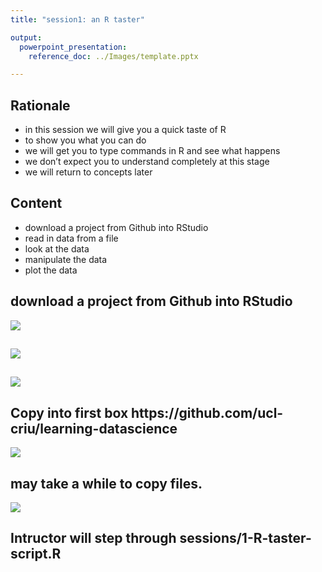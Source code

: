```yaml
---
title: "session1: an R taster"

output: 
  powerpoint_presentation:
    reference_doc: ../Images/template.pptx

---
```



## Rationale

- in this session we will give you a quick taste of R 
- to show you what you can do
- we will get you to type commands in R and see what happens
- we don't expect you to understand completely at this stage
- we will return to concepts later


## Content

- download a project from Github into RStudio
- read in data from a file
- look at the data
- manipulate the data
- plot the data


## download a project from Github into RStudio

![](../Images/00-01-new-project.png)

##

![](../Images/00-02-from-version-control.png)

## 

![](../Images/00-03-from-git.png)

## Copy into first box **https://github.com/ucl-criu/learning-datascience**
![](../Images/00-04-git-url.png)

## may take a while to copy files.

![](../Images/00-05-clone-progress.png)

## Intructor will step through sessions/1-R-taster-script.R



